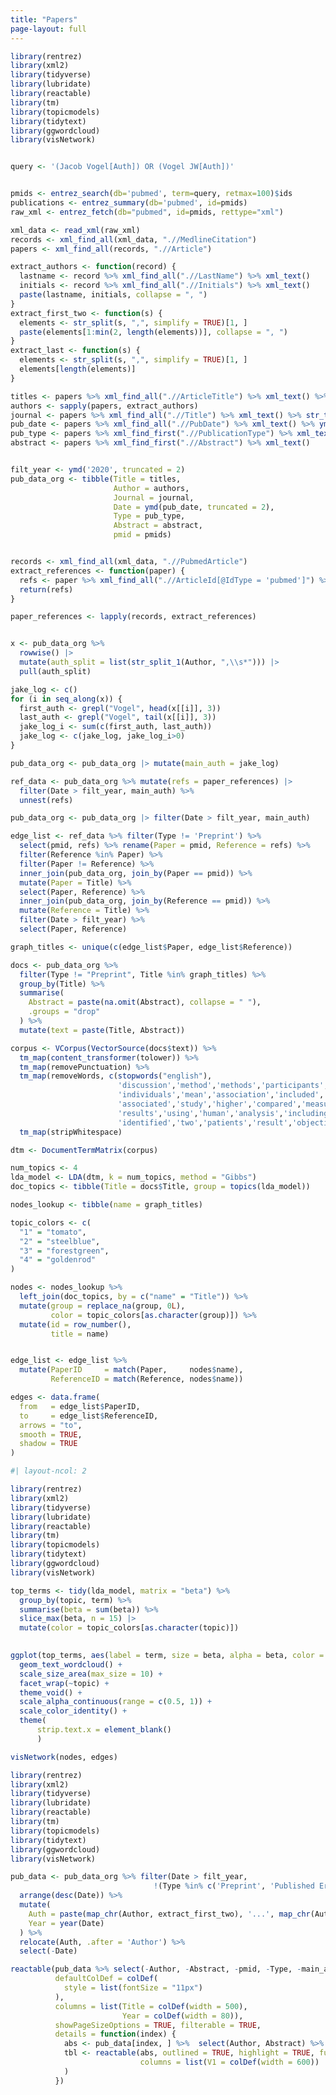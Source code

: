 ```yaml
---
title: "Papers"
page-layout: full
---
```


```r
library(rentrez)
library(xml2)
library(tidyverse)
library(lubridate)
library(reactable)
library(tm)
library(topicmodels)
library(tidytext)
library(ggwordcloud)
library(visNetwork)


query <- '(Jacob Vogel[Auth]) OR (Vogel JW[Auth])'


pmids <- entrez_search(db='pubmed', term=query, retmax=100)$ids
publications <- entrez_summary(db='pubmed', id=pmids)
raw_xml <- entrez_fetch(db="pubmed", id=pmids, rettype="xml")

xml_data <- read_xml(raw_xml)
records <- xml_find_all(xml_data, ".//MedlineCitation")
papers <- xml_find_all(records, ".//Article")

extract_authors <- function(record) {
  lastname <- record %>% xml_find_all(".//LastName") %>% xml_text()
  initials <- record %>% xml_find_all(".//Initials") %>% xml_text()
  paste(lastname, initials, collapse = ", ")
}
extract_first_two <- function(s) {
  elements <- str_split(s, ",", simplify = TRUE)[1, ]
  paste(elements[1:min(2, length(elements))], collapse = ", ")
}
extract_last <- function(s) {
  elements <- str_split(s, ",", simplify = TRUE)[1, ]
  elements[length(elements)]
}

titles <- papers %>% xml_find_all(".//ArticleTitle") %>% xml_text() %>% str_trim()
authors <- sapply(papers, extract_authors)
journal <- papers %>% xml_find_all(".//Title") %>% xml_text() %>% str_trim() %>% str_squish()
pub_date <- papers %>% xml_find_all(".//PubDate") %>% xml_text() %>% ymd(truncated = 2)
pub_type <- papers %>% xml_find_first(".//PublicationType") %>% xml_text()
abstract <- papers %>% xml_find_first(".//Abstract") %>% xml_text()


filt_year <- ymd('2020', truncated = 2)
pub_data_org <- tibble(Title = titles, 
                       Author = authors, 
                       Journal = journal, 
                       Date = ymd(pub_date, truncated = 2), 
                       Type = pub_type, 
                       Abstract = abstract, 
                       pmid = pmids)


records <- xml_find_all(xml_data, ".//PubmedArticle")
extract_references <- function(paper) {
  refs <- paper %>% xml_find_all(".//ArticleId[@IdType = 'pubmed']") %>% xml_text()
  return(refs)
}

paper_references <- lapply(records, extract_references)


x <- pub_data_org %>%
  rowwise() |> 
  mutate(auth_split = list(str_split_1(Author, ",\\s*"))) |> 
  pull(auth_split)

jake_log <- c()
for (i in seq_along(x)) {
  first_auth <- grepl("Vogel", head(x[[i]], 3))
  last_auth <- grepl("Vogel", tail(x[[i]], 3)) 
  jake_log_i <- sum(c(first_auth, last_auth))
  jake_log <- c(jake_log, jake_log_i>0)
}

pub_data_org <- pub_data_org |> mutate(main_auth = jake_log)

ref_data <- pub_data_org %>% mutate(refs = paper_references) |> 
  filter(Date > filt_year, main_auth) %>% 
  unnest(refs)  

pub_data_org <- pub_data_org |> filter(Date > filt_year, main_auth) 

edge_list <- ref_data %>% filter(Type != 'Preprint') %>% 
  select(pmid, refs) %>% rename(Paper = pmid, Reference = refs) %>% 
  filter(Reference %in% Paper) %>% 
  filter(Paper != Reference) %>% 
  inner_join(pub_data_org, join_by(Paper == pmid)) %>% 
  mutate(Paper = Title) %>% 
  select(Paper, Reference) %>% 
  inner_join(pub_data_org, join_by(Reference == pmid)) %>% 
  mutate(Reference = Title) %>% 
  filter(Date > filt_year) %>% 
  select(Paper, Reference)

graph_titles <- unique(c(edge_list$Paper, edge_list$Reference))

docs <- pub_data_org %>%
  filter(Type != "Preprint", Title %in% graph_titles) %>%
  group_by(Title) %>%
  summarise(
    Abstract = paste(na.omit(Abstract), collapse = " "),
    .groups = "drop"
  ) %>%
  mutate(text = paste(Title, Abstract))

corpus <- VCorpus(VectorSource(docs$text)) %>%
  tm_map(content_transformer(tolower)) %>%
  tm_map(removePunctuation) %>%
  tm_map(removeWords, c(stopwords("english"),
                        'discussion','method','methods','participants','used',
                        'individuals','mean','association','included','among',
                        'associated','study','higher','compared','measures','showed',
                        'results','using','human','analysis','including','can','show',
                        'identified','two','patients','result','objective','abstract','disease')) %>%
  tm_map(stripWhitespace)

dtm <- DocumentTermMatrix(corpus)

num_topics <- 4
lda_model <- LDA(dtm, k = num_topics, method = "Gibbs")
doc_topics <- tibble(Title = docs$Title, group = topics(lda_model))

nodes_lookup <- tibble(name = graph_titles)

topic_colors <- c(
  "1" = "tomato",
  "2" = "steelblue",
  "3" = "forestgreen",
  "4" = "goldenrod"
)

nodes <- nodes_lookup %>%
  left_join(doc_topics, by = c("name" = "Title")) %>%
  mutate(group = replace_na(group, 0L),
         color = topic_colors[as.character(group)]) %>% 
  mutate(id = row_number(),
         title = name)


edge_list <- edge_list %>%
  mutate(PaperID     = match(Paper,     nodes$name),
         ReferenceID = match(Reference, nodes$name))

edges <- data.frame(
  from   = edge_list$PaperID,
  to     = edge_list$ReferenceID,
  arrows = "to",
  smooth = TRUE,
  shadow = TRUE
)

```


```r
#| layout-ncol: 2

library(rentrez)
library(xml2)
library(tidyverse)
library(lubridate)
library(reactable)
library(tm)
library(topicmodels)
library(tidytext)
library(ggwordcloud)
library(visNetwork)

top_terms <- tidy(lda_model, matrix = "beta") %>%
  group_by(topic, term) %>% 
  summarise(beta = sum(beta)) %>% 
  slice_max(beta, n = 15) |> 
  mutate(color = topic_colors[as.character(topic)])
  

ggplot(top_terms, aes(label = term, size = beta, alpha = beta, color = color)) +
  geom_text_wordcloud() +
  scale_size_area(max_size = 10) +
  facet_wrap(~topic) +
  theme_void() +
  scale_alpha_continuous(range = c(0.5, 1)) +
  scale_color_identity() +
  theme(
      strip.text.x = element_blank()
      )

visNetwork(nodes, edges)

```


```r


library(rentrez)
library(xml2)
library(tidyverse)
library(lubridate)
library(reactable)
library(tm)
library(topicmodels)
library(tidytext)
library(ggwordcloud)
library(visNetwork)

pub_data <- pub_data_org %>% filter(Date > filt_year,
                                !(Type %in% c('Preprint', 'Published Erratum', "Editorial"))) %>%
  arrange(desc(Date)) %>%
  mutate(
    Auth = paste(map_chr(Author, extract_first_two), '...', map_chr(Author, extract_last)),
    Year = year(Date)
  ) %>%
  relocate(Auth, .after = 'Author') %>% 
  select(-Date)

reactable(pub_data %>% select(-Author, -Abstract, -pmid, -Type, -main_auth), searchable = TRUE,
          defaultColDef = colDef(
            style = list(fontSize = "11px")
          ),
          columns = list(Title = colDef(width = 500),
                         Year = colDef(width = 80)),
          showPageSizeOptions = TRUE, filterable = TRUE,
          details = function(index) {
            abs <- pub_data[index, ] %>%  select(Author, Abstract) %>% t()
            tbl <- reactable(abs, outlined = TRUE, highlight = TRUE, fullWidth = TRUE,
                             columns = list(V1 = colDef(width = 600))
            )
          })

```



